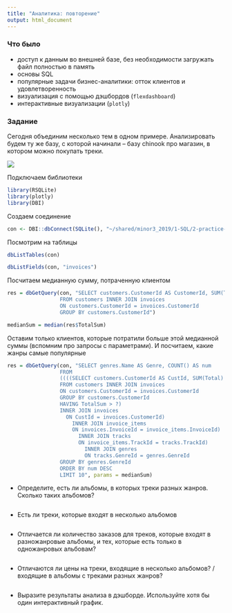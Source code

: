```yaml
---
title: "Аналитика: повторение"
output: html_document
---
```


### Что было

* доступ к данным во внешней базе, без необходимости загружать файл полностью в память
* основы SQL
* популярные задачи бизнес-аналитики: отток клиентов и удовлетворенность
* визуализация с помощью дэшбордов (`flexdashboard`)
* интерактивные визуализации (`plotly`)

### Задание

Сегодня объединим несколько тем в одном примере. Анализировать будем ту же базу, с которой начинали -- базу chinook про магазин, в котором можно покупать треки. 

![](https://www.sqlitetutorial.net/wp-content/uploads/2015/11/sqlite-sample-database-color.jpg)

Подключаем библиотеки

```r
library(RSQLite)
library(plotly)
library(DBI)
```

Создаем соединение

```r
con <- DBI::dbConnect(SQLite(), "~/shared/minor3_2019/1-SQL/2-practice-sql/chinook.db")
```

Посмотрим на таблицы

```r
dbListTables(con)
```

```r
dbListFields(con, "invoices")
```

Посчитаем медианную сумму, потраченную клиентом

```r
res = dbGetQuery(con, "SELECT customers.CustomerId AS CustomerId, SUM(Total) AS TotalSum
                 FROM customers INNER JOIN invoices 
                 ON customers.CustomerId = invoices.CustomerId
                 GROUP BY customers.CustomerId")

medianSum = median(res$TotalSum)
```

Оставим только клиентов, которые потратили больше этой медианной суммы (вспомним про запросы с параметрами). И посчитаем, какие жанры самые популярные

```r
res = dbGetQuery(con, "SELECT genres.Name AS Genre, COUNT() AS num
                 FROM
                 ((((SELECT customers.CustomerId AS CustId, SUM(Total) AS TotalSum
                 FROM customers INNER JOIN invoices 
                 ON customers.CustomerId = invoices.CustomerId
                 GROUP BY customers.CustomerId
                 HAVING TotalSum > ?)
                 INNER JOIN invoices 
                   ON CustId = invoices.CustomerId)
                     INNER JOIN invoice_items
                     ON invoices.InvoiceId = invoice_items.InvoiceId)
                       INNER JOIN tracks
                       ON invoice_items.TrackId = tracks.TrackId)
                         INNER JOIN genres
                         ON tracks.GenreId = genres.GenreId
                 GROUP BY genres.GenreId
                 ORDER BY num DESC
                 LIMIT 10", params = medianSum)
```

* Определите, есть ли альбомы, в которых треки разных жанров. Сколько таких альбомов?

```r

```

* Есть ли треки, которые входят в несколько альбомов
```r

```

* Отличается ли количество заказов для треков, которые входят в разножанровые альбомы, и тех, которые есть только в одножанровых альбовам?
```r

```

* Отличаются ли цены на треки, входящие в несколько альбомов? / входящие в альбомы с треками разных жанров?
```r

```

* Выразите результаты анализа в дэшборде. Используйте хотя бы один интерактивный график.
